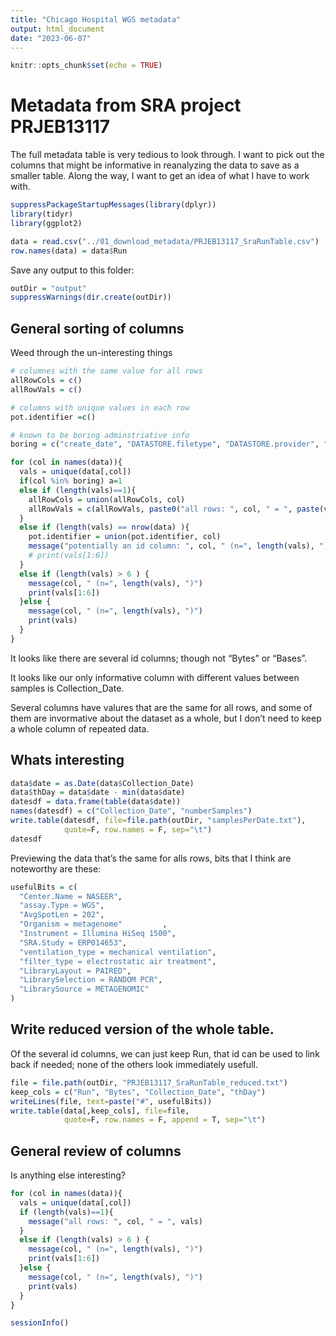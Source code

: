 ```yaml
---
title: "Chicago Hospital WGS metadata"
output: html_document
date: "2023-06-07"
---
```


```r
knitr::opts_chunk$set(echo = TRUE)
```

# Metadata from SRA project PRJEB13117

The full metadata table is very tedious to look through. I want to pick out the columns that might be informative in reanalyzing the data to save as a smaller table. Along the way, I want to get an idea of what I have to work with.

```r
suppressPackageStartupMessages(library(dplyr))
library(tidyr)
library(ggplot2)
```

```r
data = read.csv("../01_download_metadata/PRJEB13117_SraRunTable.csv")
row.names(data) = data$Run
```

Save any output to this folder:
```r
outDir = "output"
suppressWarnings(dir.create(outDir))
```

## General sorting of columns

Weed through the un-interesting things
```r

# columnes with the same value for all rows
allRowCols = c()
allRowVals = c()

# columns with unique values in each row
pot.identifier =c()

# known to be boring adminstriative info
boring = c("create_date", "DATASTORE.filetype", "DATASTORE.provider", "DATASTORE.region")

for (col in names(data)){
  vals = unique(data[,col])
  if(col %in% boring) a=1
  else if (length(vals)==1){
    allRowCols = union(allRowCols, col)
    allRowVals = c(allRowVals, paste0("all rows: ", col, " = ", paste(vals, collapse = ", ")))
  } 
  else if (length(vals) == nrow(data) ){
    pot.identifier = union(pot.identifier, col)
    message("potentially an id column: ", col, " (n=", length(vals), ")")
    # print(vals[1:6])
  }
  else if (length(vals) > 6 ) {
    message(col, " (n=", length(vals), ")")
    print(vals[1:6])
  }else {
    message(col, " (n=", length(vals), ")")
    print(vals)
  }
}
```

It looks like there are several id columns; though not "Bytes" or "Bases".

It looks like our only informative column with different values between samples is Collection_Date.

Several columns have valures that are the same for all rows, and some of them are invormative about the dataset as a whole, but I don't need to keep a whole column of repeated data.


## Whats interesting

```r
data$date = as.Date(data$Collection_Date)
data$thDay = data$date - min(data$date)
datesdf = data.frame(table(data$date))
names(datesdf) = c("Collection_Date", "numberSamples")
write.table(datesdf, file=file.path(outDir, "samplesPerDate.txt"),
            quote=F, row.names = F, sep="\t")
datesdf
```

Previewing the data that's the same for alls rows, bits that I think are noteworthy are these:
```r
usefulBits = c(
  "Center.Name = NASEER",
  "assay.Type = WGS",
  "AvgSpotLen = 202",
  "Organism = metagenome"         ,                    
  "Instrument = Illumina HiSeq 1500",
  "SRA.Study = ERP014653",
  "ventilation_type = mechanical ventilation",
  "filter_type = electrostatic air treatment",
  "LibraryLayout = PAIRED",                                     
  "LibrarySelection = RANDOM PCR",                            
  "LibrarySource = METAGENOMIC"
)
```

## Write reduced version of the whole table.

Of the several id columns, we can just keep Run, that id can be used to link back if needed; none of the others look immediately usefull.

```r
file = file.path(outDir, "PRJEB13117_SraRunTable_reduced.txt")
keep_cols = c("Run", "Bytes", "Collection_Date", "thDay")
writeLines(file, text=paste("#", usefulBits))
write.table(data[,keep_cols], file=file,
            quote=F, row.names = F, append = T, sep="\t")
```


## General review of columns

Is anything else interesting?
```r
for (col in names(data)){
  vals = unique(data[,col])
  if (length(vals)==1){
    message("all rows: ", col, " = ", vals)
  } 
  else if (length(vals) > 6 ) {
    message(col, " (n=", length(vals), ")")
    print(vals[1:6])
  }else {
    message(col, " (n=", length(vals), ")")
    print(vals)
  }
}
```



```r
sessionInfo()
```

